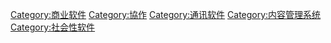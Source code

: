 {{Commons category|Collaborative software}}

[[Category:商业软件|Category:商业软件]]
[[Category:協作|Category:協作]]
[[Category:通讯软件|Category:通讯软件]]
[[Category:内容管理系统|Category:内容管理系统]]
[[Category:社会性软件|Category:社会性软件]]